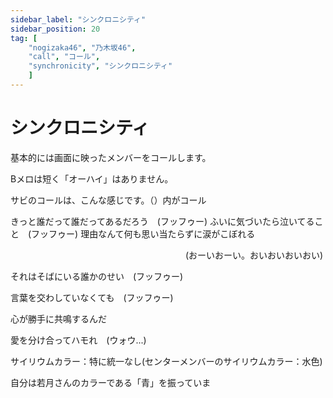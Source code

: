 ```yaml
---
sidebar_label: "シンクロニシティ"
sidebar_position: 20
tag: [
    "nogizaka46", "乃木坂46",
    "call", "コール",
    "synchronicity", "シンクロニシティ"
    ]
---
```


# シンクロニシティ

基本的には画面に映ったメンバーをコールします。

Bメロは短く「オーハイ」はありません。

サビのコールは、こんな感じです。（）内がコール

きっと誰だって誰だってあるだろう　(フッフゥー) 
ふいに気づいたら泣いてること　(フッフゥー) 
理由なんて何も思い当たらずに涙がこぼれる　

　　　　　　　　　　　　　　　　　　　　(おーいおーい。おいおいおいおい)

それはそばにいる誰かのせい　(フッフゥー) 

言葉を交わしていなくても　(フッフゥー) 

心が勝手に共鳴するんだ

愛を分け合ってハモれ　(ウォウ...)

 

サイリウムカラー：特に統一なし(センターメンバーのサイリウムカラー：水色)

自分は若月さんのカラーである「青」を振っていま